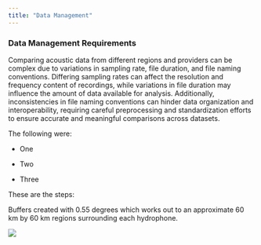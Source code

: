 ```yaml
---
title: "Data Management"
---
```


### Data Management Requirements

Comparing acoustic data from different regions and providers can be complex due to variations in sampling rate, file duration, and file naming conventions. Differing sampling rates can affect the resolution and frequency content of recordings, while variations in file duration may influence the amount of data available for analysis. Additionally, inconsistencies in file naming conventions can hinder data organization and interoperability, requiring careful preprocessing and standardization efforts to ensure accurate and meaningful comparisons across datasets.

The following were:

-   One

-   Two

-   Three

These are the steps:

Buffers created with 0.55 degrees which works out to an approximate 60 km by 60 km regions surrounding each hydrophone.

![](images/Buffers_0.55deg.png){fig-align="center"}

